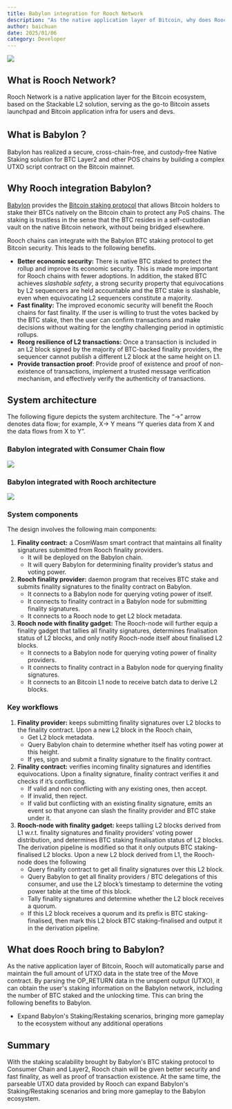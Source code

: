 ```yaml
---
title: Babylon integration for Rooch Network
description: "As the native application layer of Bitcoin, why does Rooch Network want to integrate Babylon, and what can Rooch Network bring to Babylon?"
author: baichuan
date: 2025/01/06
category: Developer
---
```



<PostHeader />

![](/blog/babylon-integration.jpg)

## What is Rooch Network?
Rooch Network is a native application layer for the Bitcoin ecosystem, based on the Stackable L2 solution, serving as the go-to Bitcoin assets launchpad and Bitcoin application infra for users and devs.

## What is Babylon？
Babylon has realized a secure, cross-chain-free, and custody-free Native Staking solution for BTC Layer2 and other POS chains by building a complex UTXO script contract on the Bitcoin mainnet.

## Why Rooch integration Babylon?
[Babylon](https://github.com/babylonlabs-io) provides the [Bitcoin staking protocol](https://docs.babylonlabs.io/assets/files/btc_staking_litepaper-32bfea0c243773f0bfac63e148387aef.pdf) that allows Bitcoin holders to stake their BTCs natively on the Bitcoin chain to protect any PoS chains. The staking is trustless in the sense that the BTC resides in a self-custodian vault on the native Bitcoin network, without being bridged elsewhere.

Rooch chains can integrate with the Babylon BTC staking protocol to get Bitcoin security. This leads to the following benefits.

- **Better economic security:** There is native BTC staked to protect the rollup and improve its economic security. This is made more important for Rooch chains with fewer adoptions. In addition, the staked BTC achieves *slashable safety*, a strong security property that equivocations by L2 sequencers are held accountable and the BTC stake is slashable, even when equivocating L2 sequencers constitute a majority.
- **Fast finality:** The improved economic security will benefit the Rooch chains for fast finality. If the user is willing to trust the votes backed by the BTC stake, then the user can confirm transactions and make decisions without waiting for the lengthy challenging period in optimistic rollups.
- **Reorg resilience of L2 transactions:** Once a transaction is included in an L2 block signed by the majority of BTC-backed finality providers, the sequencer cannot publish a different L2 block at the same height on L1.
- **Provide transaction proof**: Provide proof of existence and proof of non-existence of transactions, implement a trusted message verification mechanism, and effectively verify the authenticity of transactions.

## System architecture
The following figure depicts the system architecture. The “→” arrow denotes data flow; for example, X→ Y means “Y queries data from X and the data flows from X to Y”.

### Babylon integrated with Consumer Chain flow
![](/blog/babylon-integration-for-rooch-network/babylon-integration-consumer-chain.jpeg)

### Babylon integrated with Rooch architecture
![](/blog/babylon-integration-for-rooch-network/babylon-integration-for-rooch.png)

### System components

The design involves the following main components:

1. **Finality contract:** a CosmWasm smart contract that maintains all finality signatures submitted from Rooch finality providers.
    - It will be deployed on the Babylon chain.
    - It will query Babylon for determining finality provider’s status and voting power.
2. **Rooch finality provider:** daemon program that receives BTC stake and submits finality signatures to the finality contract on Babylon.
    - It connects to a Babylon node for querying voting power of itself.
    - It connects to finality contract in a Babylon node for submitting finality signatures.
    - It connects to a Rooch node to get L2 block metadata.
3. **Rooch node with finality gadget:** The Rooch-node will further equip a finality gadget that tallies all finality signatures, determines finalisation status of L2 blocks, and only notify Rooch-node itself about finalised L2 blocks.
    - It connects to a Babylon node for querying voting power of finality providers.
    - It connects to finality contract in a Babylon node for querying finality signatures.
    - It connects to an Bitcoin L1 node to receive batch data to derive L2 blocks.

### Key workflows

1. **Finality provider:** keeps submitting finality signatures over L2 blocks to the finality contract.
    Upon a new L2 block in the Rooch chain,
    - Get L2 block metadata.
    - Query Babylon chain to determine whether itself has voting power at this height.
    - If yes, sign and submit a finality signature to the finality contract.
2. **Finality contract:** verifies incoming finality signatures and identifies equivocations.
    Upon a finality signature, finality contract verifies it and checks if it’s conflicting.
    - If valid and non conflicting with any existing ones, then accept.
    - If invalid, then reject.
    - If valid but conflicting with an existing finality signature, emits an event so that anyone can slash the finality provider and BTC stake under it.
3. **Rooch-node with finality gadget:** keeps talliing L2 blocks derived from L1 w.r.t. finality signatures and finality providers’ voting power distribution, and determines BTC staking finalisation status of L2 blocks. The derivation pipeline is modified so that it only outputs BTC staking-finalised L2 blocks.
    Upon a new L2 block derived from L1, the Rooch-node does the following
    - Query finality contract to get all finality signatures over this L2 block.
    - Query Babylon to get all finality providers / BTC delegations of this consumer, and use the L2 block’s timestamp to determine the voting power table at the time of this block.
    - Tally finality signatures and determine whether the L2 block receives a quorum.
    - If this L2 block receives a quorum and its prefix is BTC staking-finalised, then mark this L2 block BTC staking-finalised and output it in the derivation pipeline.

## What does Rooch bring to Babylon?

As the native application layer of Bitcoin, Rooch will automatically parse and maintain the full amount of UTXO data in the state tree of the Move contract. By parsing the OP_RETURN data in the unspent output (UTXO), it can obtain the user's staking information on the Babylon network, including the number of BTC staked and the unlocking time. This can bring the following benefits to Babylon.

- Expand Babylon's Staking/Restaking scenarios, bringing more gameplay to the ecosystem without any additional operations

## Summary

With the staking scalability brought by Babylon's BTC staking protocol to Consumer Chain and Layer2, Rooch chain will be given better security and fast finality, as well as proof of transaction existence. At the same time, the parseable UTXO data provided by Rooch can expand Babylon's Staking/Restaking scenarios and bring more gameplay to the Babylon ecosystem.

